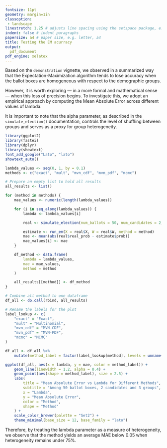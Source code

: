 ```yaml
---
fontsize: 11pt
geometry: margin=1in
classoption:
 - landscape
linestretch: 1.25 # adjusts line spacing using the setspace package, e.g. 1.25, 1.5
indent: false # indent paragraphs
papersize: a4 # paper size, e.g. letter, a4
title: Testing the EM acurracy 
output:
  pdf_document
pdf_engine: xelatex
---
```


Based on the `demonstration` vignette, we observed in a summarized way that the Expectation-Maximization algorithm tends to lose accuracy when the ballot boxes are homogeneous with respect to the demographic groups.

However, it is worth exploring — in a more formal and mathematical sense — when this loss of precision begins. To investigate this, we adopt an empirical approach by computing the Mean Absolute Error across different values of lambda.

It is important to note that the alpha parameter, as described in the `simulate_election()` documentation, controls the level of shuffling between groups and serves as a proxy for group heterogeneity.

```r
library(ggplot2)
library(fastei)
library(dplyr)
library(showtext)
font_add_google("Lato", "lato")
showtext_auto()

lambda_values <- seq(0, 1, by = 0.1)
methods <- c("exact", "mult", "mvn_cdf", "mvn_pdf", "mcmc")

# Prepare an empty list to hold all results
all_results <- list()

for (method in methods) {
    mae_values <- numeric(length(lambda_values))

    for (i in seq_along(lambda_values)) {
        lambda <- lambda_values[i]

        real <- simulate_election(num_ballots = 50, num_candidates = 2, num_groups = 3, seed = 42, lambda = lambda)

        estimate <- run_em(X = real$X, W = real$W, method = method)
        mae <- mean(abs(real$real_prob - estimate$prob))
        mae_values[i] <- mae
    }

    df_method <- data.frame(
        lambda = lambda_values,
        mae = mae_values,
        method = method
    )

    all_results[[method]] <- df_method
}

# Combine all method to one dataframe
df_all <- do.call(rbind, all_results)

# Rename the labels for the plot
label_lookup <- c(
    "exact" = "Exact",
    "mult" = "Multinomial",
    "mvn_cdf" = "MVN-CDF",
    "mvn_pdf" = "MVN-PDF",
    "mcmc" = "MCMC"
)

df_all <- df_all %>%
    mutate(method_label = factor(label_lookup[method], levels = unname(label_lookup)))

ggplot(df_all, aes(x = lambda, y = mae, color = method_label)) +
    geom_line(linewidth = 1.2, alpha = 0.4) +
    geom_point(aes(shape = method_label), size = 2.5) +
    labs(
        title = "Mean Absolute Error vs Lambda for Different Methods",
        subtitle = "Among 50 ballot boxes, 2 candidates and 3 groups",
        x = "Lambda",
        y = "Mean Absolute Error",
        color = "Method",
        shape = "Method"
    ) +
    scale_color_brewer(palette = "Set2") +
    theme_minimal(base_size = 12, base_family = "lato")
```

Therefore, by treating the lambda parameter as a measure of heterogeneity, we observe that the method yields an average MAE below $0.05$ when heterogeneity remains under $75\%$.
